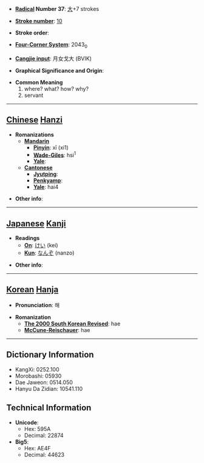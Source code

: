 * '''[[Wiktionary:Chinese radical index| Radical]] Number 37''': [[Wiktionary:Chinese radical index 大|大]]+7 strokes

* '''[[Wiktionary:Chinese total strokes index|Stroke number]]''': [[Wiktionary:Chinese total strokes index 10|10]]

* '''Stroke order''': 

* '''[[Wiktionary:Chinese four corner index|Four-Corner System]]''': 2043<sub>0</sub>

* '''[[Wiktionary:Chinese Cangjie index|Cangjie input]]''': 月女戈大 (BVIK)

* '''Graphical Significance and Origin''': 

* '''Common Meaning'''
*#where? what? how? why?
*# servant


----

== [[Chinese]] [[Hanzi]] ==

* '''Romanizations'''
** '''[[Mandarin]]'''
*** '''[[Pinyin]]''': xī (xi1)
*** '''[[Wade-Giles]]''': hsi<sup>1</sup>
*** '''[[Yale]]''': 
** '''[[Cantonese]]'''
*** '''[[Jyutping]]''':
*** '''[[Penkyamp]]''': 
*** '''[[Yale]]''': hai4

* '''Other info''': 

----

== [[Japanese]] [[Kanji]] ==

* '''Readings'''
** '''[[On]]''': [[けい]] (kei)
** '''[[Kun]]''': [[なんぞ]] (nanzo)

* '''Other info''':  

----

== [[Korean]] [[Hanja]] ==

* '''Pronunciation''': 해

* '''Romanization'''
** '''[[The 2000 South Korean Revised Romanization|The 2000 South Korean Revised]]''': hae
** '''[[McCune-Reischauer]]''': hae

----

== Dictionary Information ==

* KangXi: 0252.100
* Morobashi: 05930
* Dae Jaweon: 0514.050
* Hanyu Da Zidian: 10541.110

== Technical Information ==

* '''Unicode''':
** Hex: 595A
** Decimal: 22874
* '''Big5''':
** Hex: AE4F
** Decimal: 44623